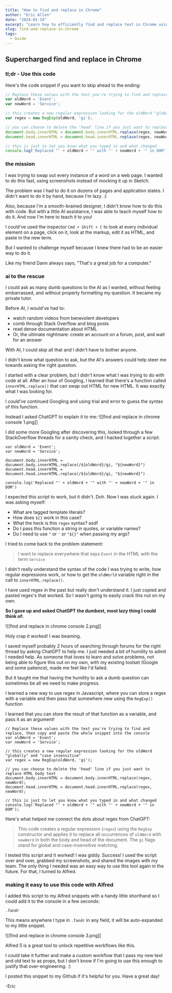 ```yaml
---
title: "How to find and replace in Chrome"
author: "Eric Allen"
date: "2024-01-19"
excerpt: "Learn how to efficiently find and replace text in Chrome using built-in features and extensions."
slug: find-and-replace-in-chrome
tags:
  - Guide
---
```



## Supercharged find and replace in Chrome

### tl;dr - Use this code

Here's the code snippet if you want to skip ahead to the ending:

```js
// Replace these values with the text you're trying to find and replace
var oldWord = 'Event';
var newWord = 'Service';

// this creates a new regular expression looking for the oldWord "globally" and "case insensitive"
var regex = new RegExp(oldWord, 'gi');

// you can choose to delete the 'head' line if you just want to replace HTML body text
document.body.innerHTML = document.body.innerHTML.replace(regex, newWord);
document.head.innerHTML = document.head.innerHTML.replace(regex, newWord);

// this is just to let you know what you typed in and what changed
console.log('Replaced "' + oldWord + '" with "' + newWord + '" in DOM');
```

### the mission

I was trying to swap out every instance of a word on a web page. I wanted to do this fast, using screenshots instead of mocking it up in Sketch.

The problem was I had to do it on dozens of pages and application states. I didn't want to do it by hand, because I'm lazy. :)

Also, because I'm a smooth-brained designer, I didn't know how to do this with code. But with a little AI assistance, I was able to teach myself how to do it. And now I'm here to teach it to you!

I could've used the inspector `Cmd + Shift + C` to look at every individual element on a page, click on it, look at the markup, edit it as HTML, and paste in the new term.

But I wanted to challenge myself because I knew there had to be an easier way to do it.

Like my friend Dann always says, "That's a great job for a computer."

### ai to the rescue

I could ask as many dumb questions to the AI as I wanted, without feeling embarrassed, and without properly formatting my question. It became my private tutor.

Before AI, I would've had to:

- watch random videos from benevolent developers
- comb through Stack Overflow and blog posts
- read dense documentation about HTML
- Or, the ultimate nightmare: create an account on a forum, post, and wait for an answer

With AI, I could skip all that and I didn't have to bother anyone.

I didn't know what question to ask, but the AI's answers could help steer me towards asking the right question.

I started with a clear problem, but I didn't know what I was trying to do with code at all. After an hour of Googling, I learned that there's a function called `innerHTML.replace()` that can swap out HTML for new HTML. It was exactly what I was looking for.

I *could've* continued Googling and using trial and error to guess the syntax of this function.

Instead I asked ChatGPT to explain it to me: ![[find and replace in chrome console 1.png]]

I did some more Googling after discovering this, looked through a few StackOverflow threads for a sanity check, and I hacked together a script:

```JS
var oldWord = 'Event'; 
var newWord = 'Service';

document.body.innerHTML = document.body.innerHTML.replace(/${oldWord}/gi, "${newWord}") 
document.head.innerHTML = document.head.innerHTML.replace(/${oldWord}/gi, "${newWord}") 

console.log('Replaced "' + oldWord + '" with "' + newWord + '" in DOM')
```

I expected this script to work, but it didn't. Doh. Now I was stuck again. I was asking myself:

- What are tagged template literals?
- How does `${}` work in this case?
- What the heck is this `regex` syntax? asdf
- Do I pass this function a string in quotes, or variable names?
- Do I need to use `"` or `'` or `"${}"` when passing my args?

I tried to come back to the problem statement:

>I want to replace everywhere that says `Event` in the HTML with the term `Service`

I didn't really understand the syntax of the code I was trying to write, how regular expressions work, or how to get the `oldWorld` variable right in the call to `innerHTML.replace()`.

I have used regex in the past but really don't understand it. I just copied and pasted regex's that worked. So I wasn't going to easily crack this nut on my own.

**So I gave up and asked ChatGPT the dumbest, most lazy thing I could think of:**

![[find and replace in chrome console 2.png]]

Holy crap it worked! I was beaming.

I saved myself probably 2 hours of searching through forums for the right thread by asking ChatGPT to help me. I just needed a bit of humility to admit I needed help. As someone that loves to learn and solve problems, not being able to figure this out on my own, with my existing toolset (Google and some patience), made me feel like I'd failed.  

But it taught me that having the humility to ask a dumb question can sometimes be all we need to make progress.

I learned a new way to use regex in Javascript, where you can store a regex with a variable and then pass that somewhere new using the `RegExp()` function

I learned that you can store the result of that function as a variable, and pass it as an argument!

```JS
// Replace these values with the text you're trying to find and replace, then copy and paste the whole snippet into the console
var oldWord = 'Event';
var newWord = 'Service';

// this creates a new regular expression looking for the oldWord "globally" and "case insensitive"
var regex = new RegExp(oldWord, 'gi');

// you can choose to delete the 'head' line if you just want to replace HTML body text
document.body.innerHTML = document.body.innerHTML.replace(regex, newWord);
document.head.innerHTML = document.head.innerHTML.replace(regex, newWord);

// this is just to let you know what you typed in and what changed
console.log('Replaced "' + oldWord + '" with "' + newWord + '" in DOM');

```

Here's what helped me connect the dots about regex from ChatGPT:
> This code creates a regular expression (`regex`) using the `RegExp` constructor and applies it to replace all occurrences of `oldWord` with `newWord` in both the body and head of the document. The `gi` flags stand for global and case-insensitive matching.

I tested this script and it worked! I was giddy. Success! I used the script over and over, grabbed my screenshots, and shared the images with my team. The only thing I needed was an easy way to use this tool again in the future. For that, I turned to Alfred.

### making it easy to use this code with Alfred

I added this script to my Alfred snippets with a handy little shorthand so I could add it to the console in a few seconds:

`.fandr`

This means anywhere I type in `.fandr` in any field, it will be auto-expanded to my little snippet.

![[find and replace in chrome console 3.png]]

Alfred 5 is a great tool to unlock repetitive workflows like this.

I could take it further and make a custom workflow that I pass my new text and old text to as props, but I don't know if I'm going to use this enough to justify that over-engineering. :)

I posted this snippet to my Github if it's helpful for you. Have a great day!

-Eric

